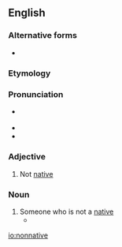 ==English==

===Alternative forms===
* {{l|en|non-native}}

===Etymology===
{{prefix|non|native|lang=en}}

===Pronunciation===
* {{a|UK}} {{IPA|/nɒnˈneɪtɪv/|lang=en}}
* {{rhymes|eɪtɪv|lang=en}}
* {{rhymes|eɪtɪv|lang=en}}

===Adjective===
{{en-adj|-}}

# Not [[native]]

===Noun===
{{en-noun}}

# Someone who is not a [[native]]
#* {{quote-journal|date=March 25, 1988|author=James Krohe Jr.|title=Reading: Our City, Ourselves|work=Chicago Reader|url=https://securesite.chireader.com/cgi-bin/Archive/abridged2.bat?path=1988/880325/GUIDES
|passage=If you're a Chicagoan, you will find something in each that you didn't know about; '''nonnatives''' will find something in each they'll wish they'd read before making their last trip.}}

[[io:nonnative]]